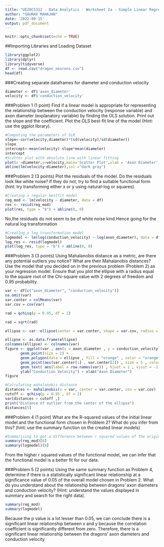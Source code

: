 ---
title: "UE20CS312 - Data Analytics - Worksheet 2a - Simple Linear Regression"
author: "GAURAV MAHAJAN"
date: '2022-09-15'
output: pdf_document
---

```{r setup, include=FALSE}
knitr::opts_chunk$set(echo = TRUE)
```
##Importing Libraries and Loading Dataset
```{r}
library(ggplot2)
library(dplyr)
library(tidyverse)
df <- read.csv("dragon_neurons.csv")
head(df)
```
###Creating separate dataframes for diameter and conduction velocity
```{r}
diameter <- df$'axon_diameter'
velocity <- df$'conduction_velocity'
```
###Problem 1 (1 point)
Find if a linear model is appropriate for representing the relationship between the conduction velocity
(response variable) and axon diameter (explanatory variable) by finding the OLS solution. Print out the slope
and the coefficient. Plot the OLS best-fit line of the model (Hint: use the ggplot library).
```{r}
#Computing the parameters of SLR
slope<-cor(velocity,diameter)*(sd(velocity)/sd(diameter))
slope
intercept<-mean(velocity)-slope*mean(diameter)
intercept
#Scatter plot with absolute line with linear fitting
plot(x =diameter,y=velocity,main='Scatter Plot',xlab = 'Axon Diameter', ylab = 'Conduction Velocity', pch = 16,col= "dark blue")
abline(lm(velocity~diameter),col ="dark gray")
```
###Problem 2 (3 points)
Plot the residuals of the model. Do the residuals look like white noise? If they do not, try to find a suitable
functional form (hint: try transforming either x or y using natural-log or squares).
```{r}
#Creating a regular bestfit model
reg_mod <- lm(velocity ~ diameter, data = df)
res <- resid(reg_mod)
plot(res, type = "b") + abline(0, 0)

```
No,the residuals do not seem to be of white noise kind.Hence going for the natural log transformation
```{r}
#Creating a log transformation model
logmodel <- lm(log(conduction_velocity) ~ log(axon_diameter), data = df)
log_res <- resid(logmodel)
plot(log_res, type = "b") + abline(0, 0)

```
###Problem 3 (3 points)
Using Mahalanobis distance as a metric, are there any potential outliers you notice? What are their
Mahalanobis distances? Use the model that you decided on in the previous problem (Problem 2) as your
regression model. Ensure that you plot the ellipse with a radius equal to the square root of the Chi-square
value with 2 degrees of freedom and 0.95 probability.
```{r}
var <- df[c("axon_diameter", "conduction_velocity")]
na.omit(var)
var.center = colMeans(var)
var.cov = cov(var)

rad = qchisq(p = 0.95, df = 2)

rad = sqrt(rad)

ellipse <- car::ellipse(center = var.center, shape = var.cov, radius = rad, segments = 150, draw = FALSE)

ellipse <- as.data.frame(ellipse)
colnames(ellipse) <- colnames(var)
figure <- ggplot(var , aes(x = axon_diameter , y = conduction_velocity)) +
       geom_point(size = 2) +
       geom_polygon(data = ellipse , fill = "orange" , color = "orange" , alpha = 0.5)+
       geom_point(aes(var.center[1] , var.center[2]) , size = 5 , color = "blue") +
       geom_text( aes(label = row.names(var)) , hjust = 1 , vjust = -1.5 ,size = 2.5 ) +
       ylab("Conduction Velocity") + xlab("Axon Diameter")
figure
```


```{r}
#Calculating mahalanobis distance
distances <- mahalanobis(x = var, center = var.center, cov = var.cov)
cutoff <- qchisq(p = 0.95 , df = 2)
var[distances > cutoff ,]
print("Distance of outlier from the center of the ellipse")
distances[5]
```

###Problem 4 (1 point)
What are the R-squared values of the initial linear model and the functional form chosen in Problem 2? What
do you infer from this? (hint: use the summary function on the created linear models)
```{r}
#Summarising to get a difference between r squared values of the original model and the transformed one
summary(reg_mod)[8]
summary(logmodel)[8]
```
From the higher r squared values of the functional model, we can infer that the functional model is a better fit for our data.

###Problem 5 (2 points)
Using the same summary function as Problem 4, determine if there is a statistically significant linear relationship
at a significance value of 0.05 of the overall model chosen in Problem 2. What do you understand about
the relationship between dragons’ axon diameters and conduction velocity? (Hint: understand the values
displayed in summary and search for the right data).
```{r}
summary(reg_mod)
summary(logmodel)
```
Because the p value is a lot lesser than 0.05, we can conclude there is a significant linear relationship between x and y because the correlation coefficient is significantly different from zero. Therefore, there is a significant linear relationship between the dragons' axon diameters and conduction velocity



